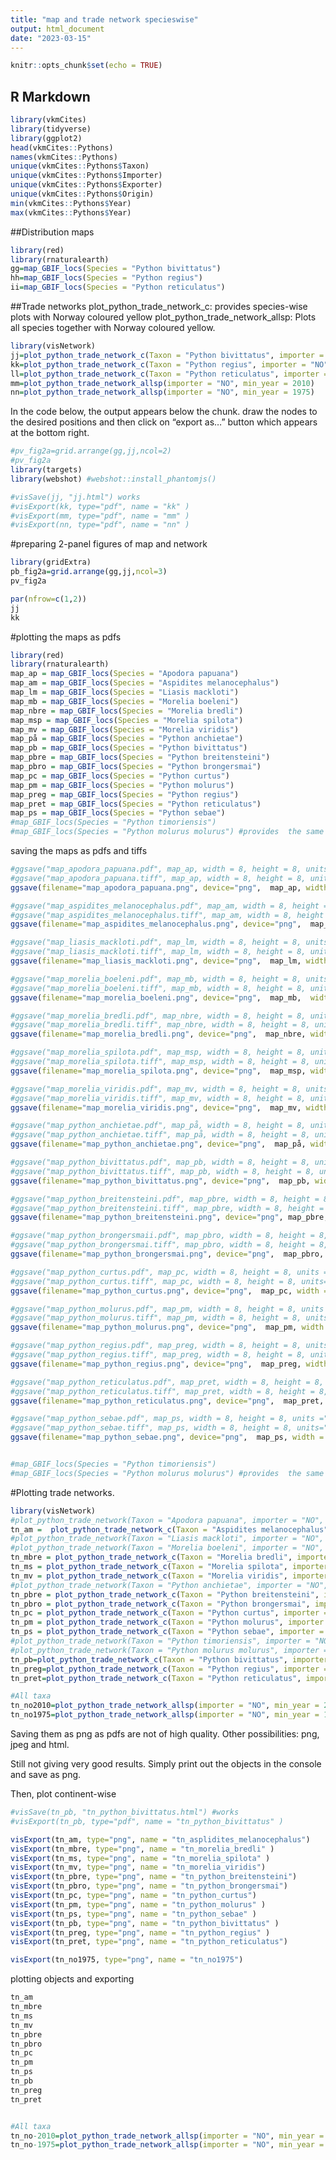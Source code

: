 ```yaml
---
title: "map and trade network specieswise"
output: html_document
date: "2023-03-15"
---
```


```r
knitr::opts_chunk$set(echo = TRUE)
```

## R Markdown
```r
library(vkmCites)
library(tidyverse)
library(ggplot2)
head(vkmCites::Pythons)
names(vkmCites::Pythons)
unique(vkmCites::Pythons$Taxon)
unique(vkmCites::Pythons$Importer)
unique(vkmCites::Pythons$Exporter)
unique(vkmCites::Pythons$Origin)
min(vkmCites::Pythons$Year)
max(vkmCites::Pythons$Year)
```

##Distribution maps
```r
library(red)
library(rnaturalearth)
gg=map_GBIF_locs(Species = "Python bivittatus")
hh=map_GBIF_locs(Species = "Python regius")
ii=map_GBIF_locs(Species = "Python reticulatus")
```
##Trade networks
plot_python_trade_network_c: provides species-wise plots with Norway coloured yellow
plot_python_trade_network_allsp: Plots all species together with Norway coloured yellow.

```r
library(visNetwork)
jj=plot_python_trade_network_c(Taxon = "Python bivittatus", importer = "NO", min_year = 2010)
kk=plot_python_trade_network_c(Taxon = "Python regius", importer = "NO", min_year = 2010)
ll=plot_python_trade_network_c(Taxon = "Python reticulatus", importer = "NO", min_year = 2010)
mm=plot_python_trade_network_allsp(importer = "NO", min_year = 2010)
nn=plot_python_trade_network_allsp(importer = "NO", min_year = 1975)
```

In the code below, the output appears below the chunk. draw the nodes to the desired positions and then click on "export as..." button which appears at the bottom right.
```r
#pv_fig2a=grid.arrange(gg,jj,ncol=2)
#pv_fig2a
library(targets)
library(webshot) #webshot::install_phantomjs()

#visSave(jj, "jj.html") works
#visExport(kk, type="pdf", name = "kk" )
#visExport(mm, type="pdf", name = "mm" )
#visExport(nn, type="pdf", name = "nn" )
```

#preparing 2-panel figures of map and network
```r
library(gridExtra)
pb_fig2a=grid.arrange(gg,jj,ncol=3)
pv_fig2a

par(nfrow=c(1,2))
jj
kk
```

#plotting the maps as pdfs
```r
library(red)
library(rnaturalearth)
map_ap = map_GBIF_locs(Species = "Apodora papuana")
map_am = map_GBIF_locs(Species = "Aspidites melanocephalus")
map_lm = map_GBIF_locs(Species = "Liasis mackloti")
map_mb = map_GBIF_locs(Species = "Morelia boeleni")
map_nbre = map_GBIF_locs(Species = "Morelia bredli")
map_msp = map_GBIF_locs(Species = "Morelia spilota")
map_mv = map_GBIF_locs(Species = "Morelia viridis")
map_på = map_GBIF_locs(Species = "Python anchietae")
map_pb = map_GBIF_locs(Species = "Python bivittatus")
map_pbre = map_GBIF_locs(Species = "Python breitensteini")
map_pbro = map_GBIF_locs(Species = "Python brongersmai")
map_pc = map_GBIF_locs(Species = "Python curtus")
map_pm = map_GBIF_locs(Species = "Python molurus")
map_preg = map_GBIF_locs(Species = "Python regius")
map_pret = map_GBIF_locs(Species = "Python reticulatus")
map_ps = map_GBIF_locs(Species = "Python sebae")
#map_GBIF_locs(Species = "Python timoriensis")
#map_GBIF_locs(Species = "Python molurus molurus") #provides  the same map as P. molurus.
```

saving the maps as pdfs and tiffs
```r
#ggsave("map_apodora_papuana.pdf", map_ap, width = 8, height = 8, units ="cm"  ) 
#ggsave("map_apodora_papuana.tiff", map_ap, width = 8, height = 8, units="cm", dpi=500, compression="lzw")
ggsave(filename="map_apodora_papuana.png", device="png",  map_ap, width = 19.05, height = 22.23, dpi = 300, units="cm")

#ggsave("map_aspidites_melanocephalus.pdf", map_am, width = 8, height = 8, units ="cm"  ) 
#ggsave("map_aspidites_melanocephalus.tiff", map_am, width = 8, height = 8, units="cm", dpi=500, compression="lzw")
ggsave(filename="map_aspidites_melanocephalus.png", device="png",  map_am, width = 19.05, height = 22.23, dpi = 300, units="cm")

#ggsave("map_liasis_mackloti.pdf", map_lm, width = 8, height = 8, units ="cm"  ) 
#ggsave("map_liasis_mackloti.tiff", map_lm, width = 8, height = 8, units="cm", dpi=500, compression="lzw")
ggsave(filename="map_liasis_mackloti.png", device="png",  map_lm, width = 19.05, height = 22.23, dpi = 300, units="cm")

#ggsave("map_morelia_boeleni.pdf", map_mb, width = 8, height = 8, units ="cm"  ) 
#ggsave("map_morelia_boeleni.tiff", map_mb, width = 8, height = 8, units="cm", dpi=500, compression="lzw")
ggsave(filename="map_morelia_boeleni.png", device="png",  map_mb,  width = 19.05, height = 22.23, dpi = 300, units="cm")

#ggsave("map_morelia_bredli.pdf", map_nbre, width = 8, height = 8, units ="cm"  ) 
#ggsave("map_morelia_bredli.tiff", map_nbre, width = 8, height = 8, units="cm", dpi=500, compression="lzw")
ggsave(filename="map_morelia_bredli.png", device="png",  map_nbre, width = 19.05, height = 22.23, dpi = 300, units="cm")

#ggsave("map_morelia_spilota.pdf", map_msp, width = 8, height = 8, units ="cm"  ) 
#ggsave("map_morelia_spilota.tiff", map_msp, width = 8, height = 8, units="cm", dpi=500, compression="lzw")
ggsave(filename="map_morelia_spilota.png", device="png",  map_msp, width = 19.05, height = 22.23, dpi = 300, units="cm")

#ggsave("map_morelia_viridis.pdf", map_mv, width = 8, height = 8, units ="cm"  ) 
#ggsave("map_morelia_viridis.tiff", map_mv, width = 8, height = 8, units="cm", dpi=500, compression="lzw")
ggsave(filename="map_morelia_viridis.png", device="png",  map_mv, width = 19.05, height = 22.23, dpi = 300, units="cm")

#ggsave("map_python_anchietae.pdf", map_på, width = 8, height = 8, units ="cm"  ) 
#ggsave("map_python_anchietae.tiff", map_på, width = 8, height = 8, units="cm", dpi=500, compression="lzw")
ggsave(filename="map_python_anchietae.png", device="png",  map_på, width = 19.05, height = 22.23, dpi = 300, units="cm")

#ggsave("map_python_bivittatus.pdf", map_pb, width = 8, height = 8, units ="cm"  ) 
#ggsave("map_python_bivittatus.tiff", map_pb, width = 8, height = 8, units="cm", dpi=500, compression="lzw")
ggsave(filename="map_python_bivittatus.png", device="png",  map_pb, width = 19.05, height = 22.23, dpi = 300, units="cm")

#ggsave("map_python_breitensteini.pdf", map_pbre, width = 8, height = 8, units ="cm"  ) 
#ggsave("map_python_breitensteini.tiff", map_pbre, width = 8, height = 8, units="cm", dpi=500, compression="lzw")
ggsave(filename="map_python_breitensteini.png", device="png", map_pbre, width = 19.05, height = 22.23, dpi = 300, units="cm")

#ggsave("map_python_brongersmaii.pdf", map_pbro, width = 8, height = 8, units ="cm"  ) 
#ggsave("map_python_brongersmai.tiff", map_pbro, width = 8, height = 8, units="cm", dpi=500, compression="lzw")
ggsave(filename="map_python_brongersmai.png", device="png",  map_pbro, width = 19.05, height = 22.23, dpi = 300, units="cm")

#ggsave("map_python_curtus.pdf", map_pc, width = 8, height = 8, units ="cm"  ) 
#ggsave("map_python_curtus.tiff", map_pc, width = 8, height = 8, units="cm", dpi=500, compression="lzw")
ggsave(filename="map_python_curtus.png", device="png",  map_pc, width = 19.05, height = 22.23, dpi = 300, units="cm")

#ggsave("map_python_molurus.pdf", map_pm, width = 8, height = 8, units ="cm"  ) 
#ggsave("map_python_molurus.tiff", map_pm, width = 8, height = 8, units="cm", dpi=500, compression="lzw")
ggsave(filename="map_python_molurus.png", device="png",  map_pm, width = 19.05, height = 22.23, dpi = 300, units="cm")

#ggsave("map_python_regius.pdf", map_preg, width = 8, height = 8, units ="cm"  ) 
#ggsave("map_python_regius.tiff", map_preg, width = 8, height = 8, units="cm", dpi=500, compression="lzw")
ggsave(filename="map_python_regius.png", device="png",  map_preg, width = 19.05, height = 22.23, dpi = 300, units="cm")

#ggsave("map_python_reticulatus.pdf", map_pret, width = 8, height = 8, units ="cm"  ) 
#ggsave("map_python_reticulatus.tiff", map_pret, width = 8, height = 8, units="cm", dpi=500, compression="lzw")
ggsave(filename="map_python_reticulatus.png", device="png",  map_pret, width = 19.05, height = 22.23, dpi = 300, units="cm")

#ggsave("map_python_sebae.pdf", map_ps, width = 8, height = 8, units ="cm"  ) 
#ggsave("map_python_sebae.tiff", map_ps, width = 8, height = 8, units="cm", dpi=500, compression="lzw")
ggsave(filename="map_python_sebae.png", device="png",  map_ps, width = 19.05, height = 22.23, dpi = 300, units="cm")


#map_GBIF_locs(Species = "Python timoriensis")
#map_GBIF_locs(Species = "Python molurus molurus") #provides  the same map as P. molurus.
```

#Plotting trade networks.
```r
library(visNetwork)
#plot_python_trade_network(Taxon = "Apodora papuana", importer = "NO", min_year = 2010)
tn_am =  plot_python_trade_network_c(Taxon = "Aspidites melanocephalus", importer = "NO", min_year = 2010)
#plot_python_trade_network(Taxon = "Liasis mackloti", importer = "NO", min_year = 2010)
#plot_python_trade_network(Taxon = "Morelia boeleni", importer = "NO", min_year = 2010)
tn_mbre = plot_python_trade_network_c(Taxon = "Morelia bredli", importer = "NO", min_year = 2010)
tn_ms = plot_python_trade_network_c(Taxon = "Morelia spilota", importer = "NO", min_year = 2010)
tn_mv = plot_python_trade_network_c(Taxon = "Morelia viridis", importer = "NO", min_year = 2010)
#plot_python_trade_network(Taxon = "Python anchietae", importer = "NO", min_year = 2010)
tn_pbre = plot_python_trade_network_c(Taxon = "Python breitensteini", importer = "NO", min_year = 2010)
tn_pbro = plot_python_trade_network_c(Taxon = "Python brongersmai", importer = "NO", min_year = 2010)
tn_pc = plot_python_trade_network_c(Taxon = "Python curtus", importer = "NO", min_year = 2010)
tn_pm = plot_python_trade_network_c(Taxon = "Python molurus", importer = "NO", min_year = 2010)
tn_ps = plot_python_trade_network_c(Taxon = "Python sebae", importer = "NO", min_year = 2010)
#plot_python_trade_network(Taxon = "Python timoriensis", importer = "NO", min_year = 2010)
#plot_python_trade_network(Taxon = "Python molurus molurus", importer = "NO", min_year = 2010)
tn_pb=plot_python_trade_network_c(Taxon = "Python bivittatus", importer = "NO", min_year = 2010)
tn_preg=plot_python_trade_network_c(Taxon = "Python regius", importer = "NO", min_year = 2010)
tn_pret=plot_python_trade_network_c(Taxon = "Python reticulatus", importer = "NO", min_year = 2010)

#All taxa
tn_no2010=plot_python_trade_network_allsp(importer = "NO", min_year = 2010)
tn_no1975=plot_python_trade_network_allsp(importer = "NO", min_year = 1975)
```
Saving them as png as pdfs are not of high quality. Other possibilities: png, jpeg and html.

Still not giving very good results. Simply print out the objects in the console and save as png.

Then, plot continent-wise
```r
#visSave(tn_pb, "tn_python_bivittatus.html") #works
#visExport(tn_pb, type="pdf", name = "tn_python_bivittatus" )

visExport(tn_am, type="png", name = "tn_asplidites_melanocephalus")
visExport(tn_mbre, type="png", name = "tn_morelia_bredli" )
visExport(tn_ms, type="png", name = "tn_morelia_spilota" )
visExport(tn_mv, type="png", name = "tn_morelia_viridis")
visExport(tn_pbre, type="png", name = "tn_python_breitensteini")
visExport(tn_pbro, type="png", name = "tn_python_brongersmai")
visExport(tn_pc, type="png", name = "tn_python_curtus")
visExport(tn_pm, type="png", name = "tn_python_molurus" )
visExport(tn_ps, type="png", name = "tn_python_sebae" )
visExport(tn_pb, type="png", name = "tn_python_bivittatus" )
visExport(tn_preg, type="png", name = "tn_python_regius" )
visExport(tn_pret, type="png", name = "tn_python_reticulatus")

visExport(tn_no1975, type="png", name = "tn_no1975")
```
plotting objects and exporting
```r
tn_am
tn_mbre
tn_ms
tn_mv
tn_pbre
tn_pbro
tn_pc
tn_pm
tn_ps
tn_pb
tn_preg
tn_pret


#All taxa
tn_no-2010=plot_python_trade_network_allsp(importer = "NO", min_year = 2010)
tn_no-1975=plot_python_trade_network_allsp(importer = "NO", min_year = 1975)
```

